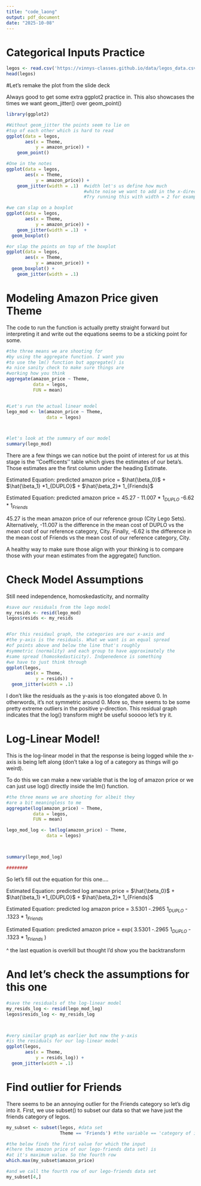 ```yaml
---
title: "code_laong"
output: pdf_document
date: "2025-10-08"
---
```


# Categorical Inputs Practice

```r
legos <- read.csv('https://vinnys-classes.github.io/data/legos_data.csv')
head(legos)
```

#Let's remake the plot from the slide deck

Always good to get some extra ggplot2 practice in. This also showcases the times we want geom_jitter() over geom_point()

```r
library(ggplot2)

#Without geom_jitter the points seem to lie on
#top of each other which is hard to read
ggplot(data = legos,
       aes(x = Theme,
           y = amazon_price)) +
    geom_point() 

#One in the notes
ggplot(data = legos,
       aes(x = Theme,
           y = amazon_price)) +
    geom_jitter(width = .1)  #width let's us define how much
                             #white noise we want to add in the x-direction
                             #Try running this with width = 2 for example

#we can slap on a boxplot
ggplot(data = legos,
       aes(x = Theme,
           y = amazon_price)) +
    geom_jitter(width = .1)  +
  geom_boxplot()

#or slap the points on top of the boxplot
ggplot(data = legos,
       aes(x = Theme,
           y = amazon_price)) +
  geom_boxplot() +
    geom_jitter(width = .1) 

```



# Modeling Amazon Price given Theme

The code to run the function is actually pretty straight forward but interpreting it and write out the equations seems to be a sticking point for some.


```r
#the three means we are shooting for
#by using the aggregate function. I want you
#to use the lm() function but aggregate() is
#a nice sanity check to make sure things are
#working how you think
aggregate(amazon_price ~ Theme,
          data = legos,
          FUN = mean)


#Let's run the actual linear model
lego_mod <- lm(amazon_price ~ Theme,
               data = legos)



#let's look at the summary of our model
summary(lego_mod)
```

There are a few things we can notice but the point of interest for us at this stage is the ''Coefficents'' table which gives the estimates of our beta's. Those estimates are the first column under the heading Estimate. 

Estimated Equation: predicted amazon price = $\hat{\beta_0}$ + $\hat{\beta_1} *1_{DUPLO}$ + $\hat{\beta_2}* 1_{Friends}$

Estimated Equation: predicted amazon price = 45.27 - 11.007 * $1_{DUPLO}$ -6.62 * $1_{Friends}$

45.27 is the mean amazon price of our reference group (City Lego Sets). Alternatively, -11.007 is the difference in the mean cost of DUPLO vs the mean cost of our reference category, City. Finally, -6.62 is the difference in the mean cost of Friends vs the mean cost of our reference category, City.

   A healthy way to make sure those align with your thinking is to compare those with your mean estimates from the aggregate() function.



# Check Model Assumptions

Still need independence, homoskedasticity, and normality
```r

#save our residuals from the lego model
my_resids <- resid(lego_mod)
legos$resids <- my_resids


#For this residaul graph, the categories are our x-axis and
#the y-axis is the residuals. What we want is an equal spread
#of points above and below the line that's roughly 
#symmetric (normality) and each group to have approximately the 
#same spread (homoskedasticity). Indpenedence is something 
#we have to just think through 
ggplot(legos,
       aes(x = Theme,
           y = resids)) +
  geom_jitter(width = .1)
```

I don't like the residuals as the y-axis is too elongated above 0. In otherwords, it's not symmetric around 0. More so, there seems to be some pretty extreme outliers in the positive y-direction. This residual graph indicates that the log() transform might be useful sooooo let's try it.




# Log-Linear Model!

This is the log-linear model in that the response is being logged while the x-axis is being left along (don't take a log of a category as things will go weird). 

To do this we can make a new variable that is the log of amazon price or we can just use log() directly inside the lm() function.

```r
#the three means we are shooting for albeit they
#are a bit meaningless to me
aggregate(log(amazon_price) ~ Theme,
          data = legos,
          FUN = mean)

lego_mod_log <- lm(log(amazon_price) ~ Theme,
               data = legos)



summary(lego_mod_log)

########
```

So let's fill out the equation for this one....

Estimated Equation: predicted log amazon price = $\hat{\beta_0}$ + $\hat{\beta_1} *1_{DUPLO}$ + $\hat{\beta_2}* 1_{Friends}$

Estimated Equation: predicted log amazon price = 3.5301  -.2965 $1_{DUPLO}$ - .1323 * $1_{Friends}$

Estimated Equation: predicted amazon price = exp( 3.5301  -.2965 $1_{DUPLO}$ - .1323 * $1_{Friends}$ )   

^ the last equation is overkill but thought I'd show you the backtransform


# And let's check the assumptions for this one

```r

#save the residuals of the log-linear model
my_resids_log <- resid(lego_mod_log)
legos$resids_log <- my_resids_log



#very similar graph as earlier but now the y-axis
#is the residuals for our log-linear model
ggplot(legos,
       aes(x = Theme,
           y = resids_log)) +
  geom_jitter(width = .1)
```



# Find outlier for Friends

There seems to be an annoying outlier for the Friends category so let's dig into it. First, we use subset() to subset our data so that we have just the friends category of legos. 
```r
my_subset <- subset(legos, #data set
                    Theme == 'Friends') #the variable == 'category of interest'

#the below finds the first value for which the input
#(here the amazon price of our lego-friends data set) is
#at it's maximum value. So the fourth row
which.max(my_subset$amazon_price) 

#and we call the fourth row of our lego-friends data set
my_subset[4,]
```


